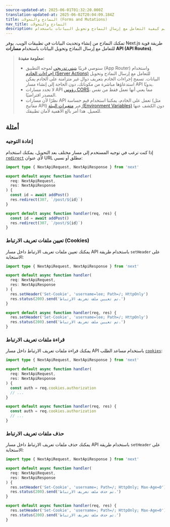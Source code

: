 ```yaml
---
source-updated-at: 2025-06-01T01:32:20.000Z
translation-updated-at: 2025-06-02T20:04:09.184Z
title: النماذج والتحولات (Forms and Mutations)
nav_title: النماذج والتحولات
description: تعلم كيفية التعامل مع إرسال النماذج وتحويل البيانات باستخدام Next.js.
---
```


تمكنك النماذج من إنشاء وتحديث البيانات في تطبيقات الويب. يوفر Next.js طريقة قوية للتعامل مع إرسال النماذج وتحويل البيانات باستخدام **مسارات API (API Routes)**.

> **معلومة مفيدة:**
>
> - سنوصي قريبًا [بتبني تدريجي](/docs/app/guides/migrating/app-router-migration) لموجه التطبيق (App Router) واستخدام [إجراءات الخادم (Server Actions)](/docs/app/building-your-application/data-fetching/server-actions-and-mutations) للتعامل مع إرسال النماذج وتحويل البيانات. تسمح إجراءات الخادم بتعريف دوال غير متزامنة على الخادم يمكن استدعاؤها مباشرة من مكوناتك، دون الحاجة إلى إنشاء مسار API يدويًا.
> - لا تحدد مسارات API [رؤوس CORS](https://developer.mozilla.org/docs/Web/HTTP/CORS)، مما يعني أنها تعمل فقط من نفس المصدر افتراضيًا.
> - نظرًا لأن مسارات API تعمل على الخادم، يمكننا استخدام قيم حساسة (مثل مفاتيح API) عبر [متغيرات البيئة (Environment Variables)](/docs/pages/guides/environment-variables) دون الكشف عنها للعميل. هذا أمر بالغ الأهمية لأمان تطبيقك.

## أمثلة

### إعادة التوجيه

إذا كنت ترغب في توجيه المستخدم إلى مسار مختلف بعد التحويل، يمكنك استخدام [`redirect`](/docs/pages/building-your-application/routing/api-routes#response-helpers) لأي عنوان URL مطلق أو نسبي:

```ts filename="pages/api/submit.ts" switcher
import type { NextApiRequest, NextApiResponse } from 'next'

export default async function handler(
  req: NextApiRequest,
  res: NextApiResponse
) {
  const id = await addPost()
  res.redirect(307, `/post/${id}`)
}
```

```js filename="pages/api/submit.js" switcher
export default async function handler(req, res) {
  const id = await addPost()
  res.redirect(307, `/post/${id}`)
}
```

### تعيين ملفات تعريف الارتباط (Cookies)

يمكنك تعيين ملفات تعريف الارتباط داخل مسار API باستخدام طريقة `setHeader` على الاستجابة:

```ts filename="pages/api/cookie.ts" switcher
import type { NextApiRequest, NextApiResponse } from 'next'

export default async function handler(
  req: NextApiRequest,
  res: NextApiResponse
) {
  res.setHeader('Set-Cookie', 'username=lee; Path=/; HttpOnly')
  res.status(200).send('تم تعيين ملف تعريف الارتباط.')
}
```

```js filename="pages/api/cookie.js" switcher
export default async function handler(req, res) {
  res.setHeader('Set-Cookie', 'username=lee; Path=/; HttpOnly')
  res.status(200).send('تم تعيين ملف تعريف الارتباط.')
}
```

### قراءة ملفات تعريف الارتباط

يمكنك قراءة ملفات تعريف الارتباط داخل مسار API باستخدام مساعد الطلب [`cookies`](/docs/pages/building-your-application/routing/api-routes#request-helpers):

```ts filename="pages/api/cookie.ts" switcher
import type { NextApiRequest, NextApiResponse } from 'next'

export default async function handler(
  req: NextApiRequest,
  res: NextApiResponse
) {
  const auth = req.cookies.authorization
  // ...
}
```

```js filename="pages/api/cookie.js" switcher
export default async function handler(req, res) {
  const auth = req.cookies.authorization
  // ...
}
```

### حذف ملفات تعريف الارتباط

يمكنك حذف ملفات تعريف الارتباط داخل مسار API باستخدام طريقة `setHeader` على الاستجابة:

```ts filename="pages/api/cookie.ts" switcher
import type { NextApiRequest, NextApiResponse } from 'next'

export default async function handler(
  req: NextApiRequest,
  res: NextApiResponse
) {
  res.setHeader('Set-Cookie', 'username=; Path=/; HttpOnly; Max-Age=0')
  res.status(200).send('تم حذف ملف تعريف الارتباط.')
}
```

```js filename="pages/api/cookie.js" switcher
export default async function handler(req, res) {
  res.setHeader('Set-Cookie', 'username=; Path=/; HttpOnly; Max-Age=0')
  res.status(200).send('تم حذف ملف تعريف الارتباط.')
}
```